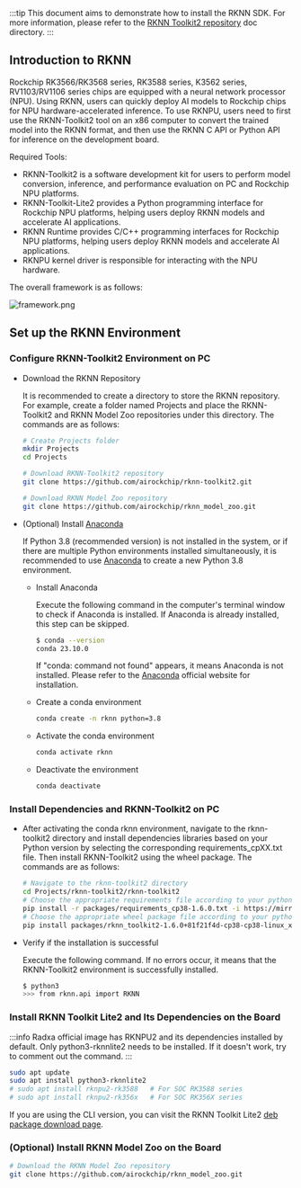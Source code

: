 :::tip
This document aims to demonstrate how to install the RKNN SDK. For more information, please refer to the [RKNN Toolkit2 repository](https://github.com/rockchip-linux/rknn-toolkit2) doc directory.
:::

## Introduction to RKNN

Rockchip RK3566/RK3568 series, RK3588 series, K3562 series, RV1103/RV1106 series chips are equipped with a neural network processor (NPU). Using RKNN, users can quickly deploy AI models to Rockchip chips for NPU hardware-accelerated inference. To use RKNPU, users need to first use the RKNN-Toolkit2 tool on an x86 computer to convert the trained model into the RKNN format, and then use the RKNN C API or Python API for inference on the development board.

Required Tools:

- RKNN-Toolkit2 is a software development kit for users to perform model conversion, inference, and performance evaluation on PC and Rockchip NPU platforms.
- RKNN-Toolkit-Lite2 provides a Python programming interface for Rockchip NPU platforms, helping users deploy RKNN models and accelerate AI applications.
- RKNN Runtime provides C/C++ programming interfaces for Rockchip NPU platforms, helping users deploy RKNN models and accelerate AI applications.
- RKNPU kernel driver is responsible for interacting with the NPU hardware.

The overall framework is as follows:

![framework.png](/img/general-tutorial/rknn/framework.webp)

## Set up the RKNN Environment

### Configure RKNN-Toolkit2 Environment on PC

- Download the RKNN Repository

  It is recommended to create a directory to store the RKNN repository. For example, create a folder named Projects and place the RKNN-Toolkit2 and RKNN Model Zoo repositories under this directory. The commands are as follows:

  ```bash
  # Create Projects folder
  mkdir Projects
  cd Projects

  # Download RKNN-Toolkit2 repository
  git clone https://github.com/airockchip/rknn-toolkit2.git

  # Download RKNN Model Zoo repository
  git clone https://github.com/airockchip/rknn_model_zoo.git
  ```

- (Optional) Install [Anaconda](https://www.anaconda.com/)

  If Python 3.8 (recommended version) is not installed in the system, or if there are multiple Python environments installed simultaneously, it is recommended to use [Anaconda](https://www.anaconda.com/) to create a new Python 3.8 environment.

  - Install Anaconda

    Execute the following command in the computer's terminal window to check if Anaconda is installed. If Anaconda is already installed, this step can be skipped.

    ```bash
    $ conda --version
    conda 23.10.0
    ```

    If "conda: command not found" appears, it means Anaconda is not installed. Please refer to the [Anaconda](https://www.anaconda.com/) official website for installation.

  - Create a conda environment

    ```bash
    conda create -n rknn python=3.8
    ```

  - Activate the conda environment

    ```bash
    conda activate rknn
    ```

  - Deactivate the environment

    ```bash
    conda deactivate
    ```

### Install Dependencies and RKNN-Toolkit2 on PC

- After activating the conda rknn environment, navigate to the rknn-toolkit2 directory and install dependencies libraries based on your Python version by selecting the corresponding requirements_cpXX.txt file. Then install RKNN-Toolkit2 using the wheel package. The commands are as follows:

  ```bash
  # Navigate to the rknn-toolkit2 directory
  cd Projects/rknn-toolkit2/rknn-toolkit2
  # Choose the appropriate requirements file according to your python version
  pip install -r packages/requirements_cp38-1.6.0.txt -i https://mirror.baidu.com/pypi/simple
  # Choose the appropriate wheel package file according to your python version and processor architecture:
  pip install packages/rknn_toolkit2-1.6.0+81f21f4d-cp38-cp38-linux_x86_64.whl
  ```

- Verify if the installation is successful

  Execute the following command. If no errors occur, it means that the RKNN-Toolkit2 environment is successfully installed.

  ```bash
  $ python3
  >>> from rknn.api import RKNN
  ```

### Install RKNN Toolkit Lite2 and Its Dependencies on the Board

:::info
Radxa official image has RKNPU2 and its dependencies installed by default. Only python3-rknnlite2 needs to be installed. If it doesn't work, try to comment out the command.
:::

```bash
sudo apt update
sudo apt install python3-rknnlite2
# sudo apt install rknpu2-rk3588   # For SOC RK3588 series
# sudo apt install rknpu2-rk356x   # For SOC RK356X series
```

If you are using the CLI version, you can visit the RKNN Toolkit Lite2 [deb package download page](https://github.com/radxa-pkg/rknn2/releases).

### (Optional) Install RKNN Model Zoo on the Board

```bash
# Download the RKNN Model Zoo repository
git clone https://github.com/airockchip/rknn_model_zoo.git
```
